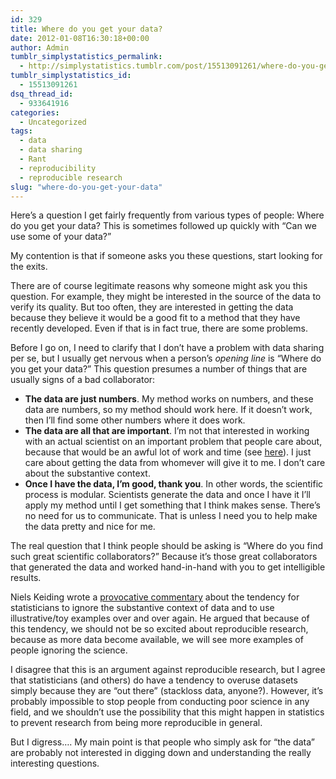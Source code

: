 ```yaml
---
id: 329
title: Where do you get your data?
date: 2012-01-08T16:30:18+00:00
author: Admin
tumblr_simplystatistics_permalink:
  - http://simplystatistics.tumblr.com/post/15513091261/where-do-you-get-your-data
tumblr_simplystatistics_id:
  - 15513091261
dsq_thread_id:
  - 933641916
categories:
  - Uncategorized
tags:
  - data
  - data sharing
  - Rant
  - reproducibility
  - reproducible research
slug: "where-do-you-get-your-data"
---
```

Here&#8217;s a question I get fairly frequently from various types of people: Where do you get your data? This is sometimes followed up quickly with &#8220;Can we use some of your data?&#8221;

My contention is that if someone asks you these questions, start looking for the exits.

<!-- more -->There are of course legitimate reasons why someone might ask you this question. For example, they might be interested in the source of the data to verify its quality. But too often, they are interested in getting the data because they believe it would be a good fit to a method that they have recently developed. Even if that is in fact true, there are some problems.

Before I go on, I need to clarify that I don&#8217;t have a problem with data sharing per se, but I usually get nervous when a person&#8217;s _opening line_ is &#8220;Where do you get your data?&#8221; This question presumes a number of things that are usually signs of a bad collaborator:

  * **The data are just numbers**. My method works on numbers, and these data are numbers, so my method should work here. If it doesn&#8217;t work, then I&#8217;ll find some other numbers where it does work.
  * **The data are all that are important**. I&#8217;m not that interested in working with an actual scientist on an important problem that people care about, because that would be an awful lot of work and time (see <a href="http://simplystatistics.tumblr.com/post/11695813030/finding-good-collaborators" target="_blank">here</a>). I just care about getting the data from whomever will give it to me. I don&#8217;t care about the substantive context.
  * **Once I have the data, I&#8217;m good, thank you**. In other words, the scientific process is modular. Scientists generate the data and once I have it I&#8217;ll apply my method until I get something that I think makes sense. There&#8217;s no need for us to communicate. That is unless I need you to help make the data pretty and nice for me.

The real question that I think people should be asking is &#8220;Where do you find such great scientific collaborators?&#8221; Because it&#8217;s those great collaborators that generated the data and worked hand-in-hand with you to get intelligible results.

Niels Keiding wrote a <a href="http://biostatistics.oxfordjournals.org/content/11/3/376.long" target="_blank">provocative commentary</a> about the tendency for statisticians to ignore the substantive context of data and to use illustrative/toy examples over and over again. He argued that because of this tendency, we should not be so excited about reproducible research, because as more data become available, we will see more examples of people ignoring the science.

I disagree that this is an argument against reproducible research, but I agree that statisticians (and others) do have a tendency to overuse datasets simply because they are &#8220;out there&#8221; (stackloss data, anyone?). However, it&#8217;s probably impossible to stop people from conducting poor science in any field, and we shouldn&#8217;t use the possibility that this might happen in statistics to prevent research from being more reproducible in general. 

But I digress&#8230;. My main point is that people who simply ask for &#8220;the data&#8221; are probably not interested in digging down and understanding the really interesting questions. 
